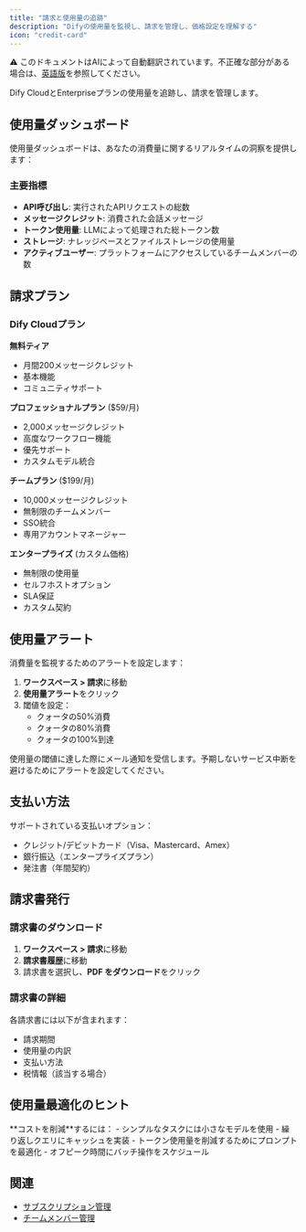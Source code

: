 ```yaml
---
title: "請求と使用量の追跡"
description: "Difyの使用量を監視し、請求を管理し、価格設定を理解する"
icon: "credit-card"
---
```


<Note> ⚠️ このドキュメントはAIによって自動翻訳されています。不正確な部分がある場合は、[英語版](../../../../en/documentation/pages/workspace/billing-and-usage.mdx)を参照してください。</Note>

Dify CloudとEnterpriseプランの使用量を追跡し、請求を管理します。

## 使用量ダッシュボード

使用量ダッシュボードは、あなたの消費量に関するリアルタイムの洞察を提供します：

### 主要指標
- **API呼び出し**: 実行されたAPIリクエストの総数
- **メッセージクレジット**: 消費された会話メッセージ
- **トークン使用量**: LLMによって処理された総トークン数
- **ストレージ**: ナレッジベースとファイルストレージの使用量
- **アクティブユーザー**: プラットフォームにアクセスしているチームメンバーの数

## 請求プラン

### Dify Cloudプラン

**無料ティア**
- 月間200メッセージクレジット
- 基本機能
- コミュニティサポート

**プロフェッショナルプラン** ($59/月)
- 2,000メッセージクレジット
- 高度なワークフロー機能
- 優先サポート
- カスタムモデル統合

**チームプラン** ($199/月)
- 10,000メッセージクレジット
- 無制限のチームメンバー
- SSO統合
- 専用アカウントマネージャー

**エンタープライズ** (カスタム価格)
- 無制限の使用量
- セルフホストオプション
- SLA保証
- カスタム契約

## 使用量アラート

消費量を監視するためのアラートを設定します：

1. **ワークスペース > 請求**に移動
2. **使用量アラート**をクリック
3. 閾値を設定：
   - クォータの50%消費
   - クォータの80%消費
   - クォータの100%到達

<Warning>
  使用量の閾値に達した際にメール通知を受信します。予期しないサービス中断を避けるためにアラートを設定してください。
</Warning>

## 支払い方法

サポートされている支払いオプション：
- クレジット/デビットカード（Visa、Mastercard、Amex）
- 銀行振込（エンタープライズプラン）
- 発注書（年間契約）

## 請求書発行

### 請求書のダウンロード
1. **ワークスペース > 請求**に移動
2. **請求書履歴**に移動
3. 請求書を選択し、**PDF をダウンロード**をクリック

### 請求書の詳細
各請求書には以下が含まれます：
- 請求期間
- 使用量の内訳
- 支払い方法
- 税情報（該当する場合）

## 使用量最適化のヒント

<Tip>
  **コストを削減**するには：
  - シンプルなタスクには小さなモデルを使用
  - 繰り返しクエリにキャッシュを実装
  - トークン使用量を削減するためにプロンプトを最適化
  - オフピーク時間にバッチ操作をスケジュール
</Tip>

## 関連

- [サブスクリプション管理](/en/documentation/pages/workspace/subscription-management)
- [チームメンバー管理](/en/documentation/pages/workspace/team-members-management)